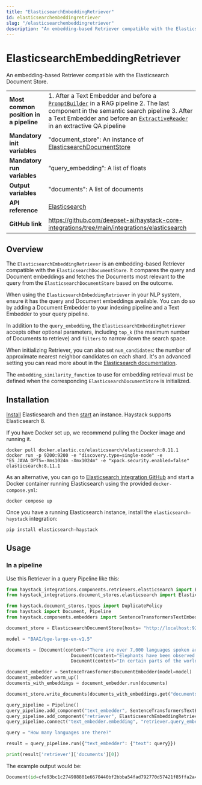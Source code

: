 ```yaml
---
title: "ElasticsearchEmbeddingRetriever"
id: elasticsearchembeddingretriever
slug: "/elasticsearchembeddingretriever"
description: "An embedding-based Retriever compatible with the Elasticsearch Document Store."
---
```


# ElasticsearchEmbeddingRetriever

An embedding-based Retriever compatible with the Elasticsearch Document Store.

|                                        |                                                                                                                                                                                                                                                                         |
| :------------------------------------- | :---------------------------------------------------------------------------------------------------------------------------------------------------------------------------------------------------------------------------------------------------------------------- |
| **Most common position in a pipeline** | 1. After a Text Embedder and before a [`PromptBuilder`](/docs/promptbuilder)  in a RAG pipeline 2. The last component in the semantic search pipeline 3. After a Text Embedder and before an [`ExtractiveReader`](/docs/extractivereader)  in an extractive QA pipeline |
| **Mandatory init variables**           | "document_store": An instance of [ElasticsearchDocumentStore](../../document-stores/elasticsearch-document-store.mdx)                                                                                                                                                                       |
| **Mandatory run variables**            | “query_embedding”: A list of floats                                                                                                                                                                                                                                     |
| **Output variables**                   | "documents": A list of documents                                                                                                                                                                                                                                        |
| **API reference**                      | [Elasticsearch](/reference/integrations-elasticsearch)                                                                                                                                                                                                                         |
| **GitHub link**                        | https://github.com/deepset-ai/haystack-core-integrations/tree/main/integrations/elasticsearch                                                                                                                                                                         |

## Overview

The `ElasticsearchEmbeddingRetriever` is an embedding-based Retriever compatible with the `ElasticsearchDocumentStore`. It compares the query and Document embeddings and fetches the Documents most relevant to the query from the `ElasticsearchDocumentStore` based on the outcome.

When using the `ElasticsearchEmbeddingRetriever` in your NLP system, ensure it has the query and Document embeddings available. You can do so by adding a Document Embedder to your indexing pipeline and a Text Embedder to your query pipeline.

In addition to the `query_embedding`, the `ElasticsearchEmbeddingRetriever` accepts other optional parameters, including `top_k` (the maximum number of Documents to retrieve) and `filters` to narrow down the search space.

When initializing Retriever, you can also set `num_candidates`: the number of approximate nearest neighbor candidates on each shard. It's an advanced setting you can read more about in the [Elasticsearch documentation](https://www.elastic.co/guide/en/elasticsearch/reference/current/knn-search.html#tune-approximate-knn-for-speed-accuracy).

The `embedding_similarity_function` to use for embedding retrieval must be defined when the corresponding `ElasticsearchDocumentStore` is initialized.

## Installation

[Install](https://www.elastic.co/guide/en/elasticsearch/reference/current/install-elasticsearch.html) Elasticsearch and then [start](https://www.elastic.co/guide/en/elasticsearch/reference/current/starting-elasticsearch.html) an instance. Haystack supports Elasticsearch 8.

If you have Docker set up, we recommend pulling the Docker image and running it.

```shell
docker pull docker.elastic.co/elasticsearch/elasticsearch:8.11.1
docker run -p 9200:9200 -e "discovery.type=single-node" -e "ES_JAVA_OPTS=-Xms1024m -Xmx1024m" -e "xpack.security.enabled=false" elasticsearch:8.11.1
```

As an alternative, you can go to [Elasticsearch integration GitHub](https://github.com/deepset-ai/haystack-core-integrations/tree/main/integrations/elasticsearch) and start a Docker container running Elasticsearch using the provided `docker-compose.yml`:

```shell
docker compose up
```

Once you have a running Elasticsearch instance, install the `elasticsearch-haystack` integration:

```shell
pip install elasticsearch-haystack
```

## Usage

### In a pipeline

Use this Retriever in a query Pipeline like this:

```python
from haystack_integrations.components.retrievers.elasticsearch import ElasticsearchEmbeddingRetriever
from haystack_integrations.document_stores.elasticsearch import ElasticsearchDocumentStore

from haystack.document_stores.types import DuplicatePolicy
from haystack import Document, Pipeline
from haystack.components.embedders import SentenceTransformersTextEmbedder, SentenceTransformersDocumentEmbedder

document_store = ElasticsearchDocumentStore(hosts= "http://localhost:9200/")

model = "BAAI/bge-large-en-v1.5"

documents = [Document(content="There are over 7,000 languages spoken around the world today."),
						Document(content="Elephants have been observed to behave in a way that indicates a high level of self-awareness, such as recognizing themselves in mirrors."),
						Document(content="In certain parts of the world, like the Maldives, Puerto Rico, and San Diego, you can witness the phenomenon of bioluminescent waves.")]

document_embedder = SentenceTransformersDocumentEmbedder(model=model)
document_embedder.warm_up()
documents_with_embeddings = document_embedder.run(documents)

document_store.write_documents(documents_with_embeddings.get("documents"), policy=DuplicatePolicy.SKIP)

query_pipeline = Pipeline()
query_pipeline.add_component("text_embedder", SentenceTransformersTextEmbedder(model=model))
query_pipeline.add_component("retriever", ElasticsearchEmbeddingRetriever(document_store=document_store))
query_pipeline.connect("text_embedder.embedding", "retriever.query_embedding")

query = "How many languages are there?"

result = query_pipeline.run({"text_embedder": {"text": query}})

print(result['retriever']['documents'][0])
```

The example output would be:

```python
Document(id=cfe93bc1c274908801e6670440bf2bbba54fad792770d57421f85ffa2a4fcc94, content: 'There are over 7,000 languages spoken around the world today.', score: 0.87717235, embedding: vector of size 1024)
```
